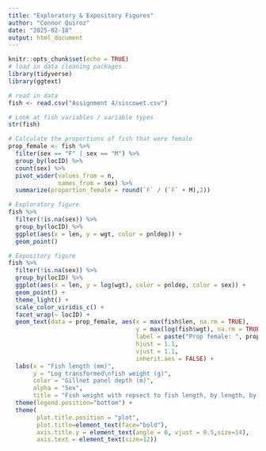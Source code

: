 ```yaml
---
title: "Exploratory & Expository Figures"
author: "Connor Quiroz"
date: "2025-02-18"
output: html_document
---
```


```r
knitr::opts_chunk$set(echo = TRUE)
# load in data cleaning packages
library(tidyverse)
library(ggtext)
```

```r
# read in data
fish <- read.csv("Assignment 4/siscowet.csv")

# Look at fish variables / variable types
str(fish)

# Calculate the proportions of fish that were female
prop_female <- fish %>%
  filter(sex == "F" | sex == "M") %>%
  group_by(locID) %>%
  count(sex) %>%
  pivot_wider(values_from = n,
              names_from = sex) %>%
  summarize(proportion_female = round(`F` / (`F` + M),2))

# Exploratory figure
fish %>%
  filter(!is.na(sex)) %>%
  group_by(locID) %>%
  ggplot(aes(x = len, y = wgt, color = pnldep)) +
  geom_point()

# Expository figure
fish %>%
  filter(!is.na(sex)) %>%
  group_by(locID) %>%
  ggplot(aes(x = len, y = log(wgt), color = pnldep, color = sex)) +
  geom_point() +
  theme_light() +
  scale_color_viridis_c() +
  facet_wrap(~ locID) +
  geom_text(data = prop_female, aes(x = max(fish$len, na.rm = TRUE), 
                                    y = max(log(fish$wgt), na.rm = TRUE), 
                                    label = paste("Prop female: ", proportion_female)),
                                    hjust = 1.1, 
                                    vjust = 1.1, 
                                    inherit.aes = FALSE) +
  labs(x = "Fish length (mm)", 
       y = "Log transformed\nfish weight (g)", 
       color = "Gillnet panel depth (m)", 
       alpha = "Sex", 
       title = "Fish weight with repsect to fish length, by length, by sampling site") +
  theme(legend.position="bottom") +
  theme(
        plot.title.position = "plot",
        plot.title=element_text(face="bold"),
        axis.title.y = element_text(angle = 0, vjust = 0.5,size=14),
        axis.text = element_text(size=12))
  
```

```r

```

